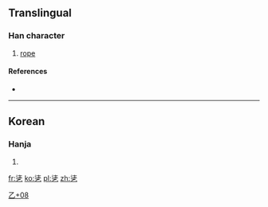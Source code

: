 ==Translingual==

===Han character===
{{Han char|rn=5|rad=乙|as=08|sn=9|four=|canj=水土弓 (EGN)|ids=⿱[[注]][[乙]]}}

# [[rope]]

====References====
* {{Han ref|kx=0084.241|dj=0171.340|hdz=10056.051|uh=4E7C|ud=20092}}

----

==Korean==

===Hanja===
{{ko-hanja|hangeul=[[줄]]|rv=jul|mr=chul}}

# {{defn|lang=ko|sort=乙08}}

[[Category:Korean-only CJKV Characters|乙+08]]

[[fr:乼]]
[[ko:乼]]
[[pl:乼]]
[[zh:乼]]